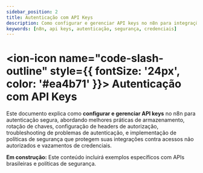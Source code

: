 ---
sidebar_position: 2
title: Autenticação com API Keys
description: Como configurar e gerenciar API keys no n8n para integrações seguras
keywords: [n8n, api keys, autenticação, segurança, credenciais]
---

# <ion-icon name="code-slash-outline" style={{ fontSize: '24px', color: '#ea4b71' }}></ion-icon> Autenticação com API Keys

Este documento explica como **configurar e gerenciar API keys** no n8n para autenticação segura, abordando melhores práticas de armazenamento, rotação de chaves, configuração de headers de autorização, troubleshooting de problemas de autenticação, e implementação de políticas de segurança que protegem suas integrações contra acessos não autorizados e vazamentos de credenciais.

**Em construção:** Este conteúdo incluirá exemplos específicos com APIs brasileiras e políticas de segurança.
